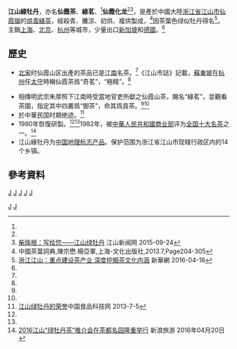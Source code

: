 {{Otheruses|other=名稱相近的條目|綠牡丹}}
'''江山綠牡丹'''，亦名'''仙霞茶'''、'''綠茗'''、<ref name="詞典"/>'''仙霞化龙'''<ref name="as"/><ref name="bb">[http://jsnews.zjol.com.cn/jsxww/system/2015/09/24/019767838.shtml 柴珠根：写给您——江山绿牡丹 ] {{Wayback|url=http://jsnews.zjol.com.cn/jsxww/system/2015/09/24/019767838.shtml |date=20180930013247 }} 江山新闻网 2015-09-24</ref>，是產於中國大陸[[浙江省|浙江省]][[江山市|江山市]][[仙霞嶺|仙霞嶺]]的[[烘青綠茶|烘青綠茶]]，經殺青、攤涼、初烘、複烘製成，<ref name="詞典">中國茶葉詞典,陳宗懋.楊亞軍,上海-文化出版社,2013.7,Page204-305</ref>因茶葉色绿似牡丹得名<ref name="as">[http://www.zj.xinhuanet.com/xhlc/2016-04/18/c_1118655028.htm 浙江江山：重点建设茶产业 深度挖掘茶文化内涵] {{Wayback|url=http://www.zj.xinhuanet.com/xhlc/2016-04/18/c_1118655028.htm |date=20160419203745 }}新華網 2016-04-18</ref>。主銷[[上海|上海]]、[[北京|北京]]、[[杭州|杭州]]等城市，少量出口[[新加坡|新加坡]]和[[德國|德國]]。<ref name="詞典"/>
==歷史==
*[[北宋|北宋]]时仙霞山区出產的茶品已是[[江南|江南]]名茶。<ref name="bb"/>《江山市誌》記載，[[蘇東坡|蘇東坡]]在[[杭州|杭州]]任[[太守|太守]]時稱仙霞茶爲“奇茗”，“極精”。<ref name="詞典"/>
{{cquote|1=寄示奇茗，極精而豐，南來未始得也。|2=[[蘇軾|蘇軾]]〈[[wikisource:與毛澤民推官三首（之三）|與毛澤民推官三首]]〉}}
*相傳明武宗朱厚照下江南時受當地官吏所獻之仙霞山茶，賜名“綠茗”，並觀看茶園，指定其中四叢爲“御茶”，命其爲貢茶。<ref name="詞典"/><ref name="bb"/>
*於中華民国时期绝迹。<ref name="aaa">[http://www.tech-food.com/kndata/detail/k0111746.htm 江山绿牡丹的荣誉 ]中国食品科技网 2013-7-5 </ref>
*1980年恢復研製。<ref name="詞典"/><ref name="aaa"/>1982年，被[[中華人民共和國商业部|中華人民共和國商业部]]评为[[中國十大名茶|全国十大名茶]]之一。<ref>[http://travel.sina.com.cn/china/2016-04-20/0940326321.shtml 2016江山“绿牡丹茶”推介会在茶都名园隆重举行] {{Wayback|url=http://travel.sina.com.cn/china/2016-04-20/0940326321.shtml |date=20180929233421 }} 新浪旅游 2016年04月20日</ref>
* 江山綠牡丹为[[中国地理标志产品|中国地理标志产品]]。保护范围为浙江省江山市现辖行政区内的14个乡镇。

==參考資料==
{{reflist|2}}

[[category:烘青綠茶|J]]
[[category:中國十大名茶|J]]
[[category:中國茶|J]]
[[Category:江山市|J]]
[[category:浙江飲食|J]]
[[Category:浙江饮食|J]]
[[category:中国地理标志产品|J]]